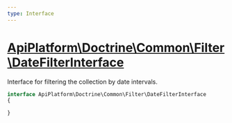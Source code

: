 ```yaml
---
type: Interface
---
```


# [ApiPlatform\Doctrine\Common\Filter\DateFilterInterface](/docs/reference/Doctrine/Common/Filter/DateFilterInterface)

Interface for filtering the collection by date intervals.


```php
interface ApiPlatform\Doctrine\Common\Filter\DateFilterInterface
{

}
```